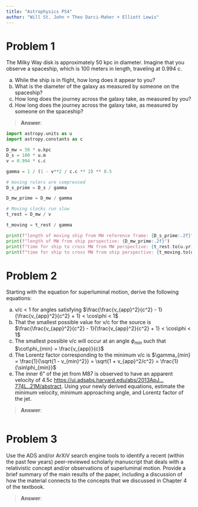 ```yaml
---
title: "Astrophysics PS4"
author: "Will St. John + Theo Darci-Maher + Elliott Lewis"
---
```


# Problem 1
The Milky Way disk is approximately 50 kpc in diameter. Imagine that you observe a spaceship, which is 100 meters in length, traveling at 0.994 c.

a) While the ship is in flight, how long does it appear to you?
b) What is the diameter of the galaxy as measured by someone on the spaceship?
c) How long does the journey across the galaxy take, as measured by you?
d) How long does the journey across the galaxy take, as measured by someone on the spaceship?


> **Answer**: 
>
>
```python
import astropy.units as u
import astropy.constants as c

D_mw = 50 * u.kpc
D_s = 100 * u.m
v = 0.994 * c.c

gamma = 1 / (1 - v**2 / c.c ** 2) ** 0.5

# moving rulers are compressed
D_s_prime = D_s / gamma

D_mw_prime = D_mw / gamma

# Moving clocks run slow
t_rest = D_mw / v

t_moving = t_rest / gamma

print(f"length of moving ship from MW reference frame: {D_s_prime:.2f}")
print(f"length of MW from ship perspective: {D_mw_prime:.2f}")
print(f"time for ship to cross MW from MW perspective: {t_rest.to(u.yr):.2f}")
print(f"time for ship to cross MW from ship perspective: {t_moving.to(u.yr):.2f}")
```

# Problem 2
Starting with the equation for superluminal motion, derive the following equations:

a) v/c < 1 for angles satisfying $\frac{\frac{v_{app}^2}{c^2} - 1}{\frac{v_{app}^2}{c^2} + 1} < \cos\phi < 1$
b) That the smallest possible value for v/c for the source is $\frac{\frac{v_{app}^2}{c^2} - 1}{\frac{v_{app}^2}{c^2} + 1} < \cos\phi < 1$
c) The smallest possible v/c will occur at an angle $\phi_{min}$ such that $\cot\phi_{min} = \frac{v_{app}}{c}$ 
d) The Lorentz factor corresponding to the minimum v/c is $\gamma_{min} = \frac{1}{\sqrt{1 - v_{min}^2}} = \sqrt{1 + v_{app}^2/c^2} = \frac{1}{\sin\phi_{min}}$
e) The inner 6” of the jet from M87 is observed to have an apparent velocity of 4.5c [https://ui.adsabs.harvard.edu/abs/2013ApJ...774L..21M/abstract](Meyer et al. 2013).  Using your newly derived equations, estimate the minimum velocity, minimum approaching angle, and Lorentz factor of the jet.

> **Answer**: 
>

```python

```


# Problem 3
Use the ADS and/or ArXiV search engine tools to identify a recent (within the past few years) peer-reviewed scholarly manuscript that deals with a relativistic concept and/or observations of superluminal motion.  Provide a brief summary of the main results of the paper, including a discussion of how the material connects to the concepts that we discussed in Chapter 4 of the textbook. 

> **Answer**:
>
> 
```python

```

